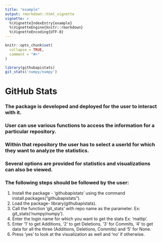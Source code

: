 ```yaml
---
title: "example"
output: rmarkdown::html_vignette
vignette: >
  %\VignetteIndexEntry{example}
  %\VignetteEngine{knitr::rmarkdown}
  %\VignetteEncoding{UTF-8}
---
```


```r
knitr::opts_chunk$set(
  collapse = TRUE,
  comment = "#>"
)
```

```r
library(githubapistats)
git_stats('numpy/numpy')
```
# GitHub Stats     
### The package is developed and deployed for the user to interact with it.       
### User can use various functions to access the information for a particular repository.     
### Within that repository the user has to select a userId for which they want to analyze the statistics.     
### Several options are provided for statistics and visualizations can also be viewed.     
### The following steps should be followed by the user:   
1. Install the package - 'githubapistats' using the command install.packages("githubapistats").    
2. Load the package- library(githubapistats).         
3. Call the function 'git_stats' with repo name as the parameter. Ex: git_stats('numpy/numpy').   
4. Enter the login name for which you want to get the stats Ex: 'mattip'.    
5. Enter '1' to get Additions, '2' to get Deletions, '3' for Commits, '4' to get data for all the three (Additions, Deletions, Commits) and '5' for None.    
6. Press 'yes' to look at the visualization as well and 'no' if otherwise.      


